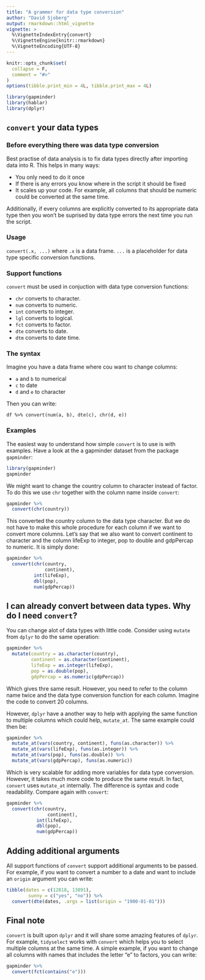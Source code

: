 ```yaml
---
title: "A grammer for data type conversion"
author: "David Sjoberg"
output: rmarkdown::html_vignette
vignette: >
  %\VignetteIndexEntry{convert}
  %\VignetteEngine{knitr::rmarkdown}
  %\VignetteEncoding{UTF-8}
---
```


```r
knitr::opts_chunk$set(
  collapse = F,
  comment = "#>"
)
options(tibble.print_min = 4L, tibble.print_max = 4L)

library(gapminder)
library(hablar)
library(dplyr)
```

## `convert` your data types
### Before everything there was data type conversion
Best practise of data analysis is to fix data types directly after importing data into R. This helps in many ways:

* You only need to do it once
* If there is any errors you know where in the script it should be fixed
* It scales up your code. For example, all columns that should be numeric could be converted at the same time.

Additionally, if every columns are explicitly converted to its appropriate data type then you won't be suprised by data type errors the next time you run the script. 

### Usage
`convert(.x, ...)`
where `.x` is a data frame. `...` is a placeholder for data type specific conversion functions.

### Support functions
`convert` must be used in conjuction with data type conversion functions:

* `chr` converts to character.
* `num` converts to numeric.
* `int` converts to integer.
* `lgl` converts to logical.
* `fct` converts to factor.
* `dte` converts to date.
* `dtm` converts to date time.

### The syntax
Imagine you have a data frame where cou want to change columns:

- `a` and `b` to numerical
- `c` to date 
- `d` and `e` to character

Then you can write:

`df %>% convert(num(a, b), dte(c), chr(d, e))`

### Examples

The easiest way to understand how simple `convert` is to use is with examples. Have a look at the a gapminder dataset from the package `gapminder`:

```r
library(gapminder)
gapminder

```

We might want to change the country column to character instead of factor. To do this we use `chr` together with the column name inside `convert`:

```r
gapminder %>% 
  convert(chr(country))
```

This converted the country column to the data type character. But we do not have to make this whole procedure for each column if we want to convert more columns. Let's say that we also want to convert continent to character and the column lifeExp to integer, pop to double and gdpPercap to numeric. It is simply done:

```r
gapminder %>% 
  convert(chr(country, 
              continent),
          int(lifeExp),
          dbl(pop),
          num(gdpPercap))
```

## I can already convert between data types. Why do I need `convert`?
You can change alot of data types with little code. Consider using `mutate` from `dplyr` to do the same operation:

```r
gapminder %>%
  mutate(country = as.character(country),
         continent = as.character(continent),
         lifeExp = as.integer(lifeExp),
         pop = as.double(pop),
         gdpPercap = as.numeric(gdpPercap))
```

Which gives thre same result. However, you need to refer to the column name twice and the data type conversion function for each column. Imagine the code to convert 20 columns. 

However, `dplyr` have a another way to help with applying the same function to multiple columns which could help, `mutate_at`. The same example could then be:

```r
gapminder %>% 
  mutate_at(vars(country, continent), funs(as.character)) %>% 
  mutate_at(vars(lifeExp), funs(as.integer)) %>% 
  mutate_at(vars(pop), funs(as.double)) %>% 
  mutate_at(vars(gdpPercap), funs(as.numeric))
```

Which is very scalable for adding more variables for data type conversion. However, it takes much more code to produce the same result. In fact, `convert` uses `mutate_at` internally. The difference is syntax and code readability. Compare again with `convert`:

```r
gapminder %>% 
  convert(chr(country, 
               continent),
           int(lifeExp),
           dbl(pop),
           num(gdpPercap))
```


## Adding additional arguments
All support functions of `convert` support additional arguments to be passed. For example, if you want to convert a number to a date and want to include an `origin` argument you can write:
```r
tibble(dates = c(12818, 13891),
        sunny = c("yes", "no")) %>% 
  convert(dte(dates, .args = list(origin = "1900-01-01")))
```


## Final note
`convert` is built upon `dplyr` and it will share some amazing features of `dplyr`. For example, `tidyselect` works with `convert` which helps you to select multiple columns at the same time. A simple example, if you want to change all columns with names that includes the letter "e" to factors, you can write:

```r
gapminder %>% 
  convert(fct(contains("e")))
```

